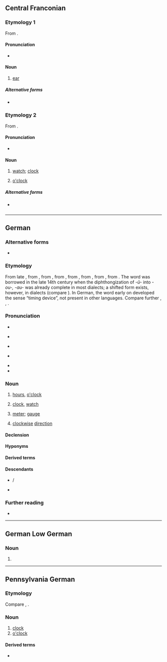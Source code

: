 ==Central Franconian==

===Etymology 1===
From {{inh|gmw-cfr|goh|ōra}}.

====Pronunciation====
* {{IPA|gmw-cfr|/uə̯/}}

====Noun====
{{head|gmw-cfr|noun|g=n|plural|Uhre|diminutive|Ührche}}

# {{lb|gmw-cfr|Ripuarian|northern|_|Moselle Franconian}} [[ear]]
#: {{ux|gmw-cfr|Wann de schlääch hürs, wäsch der de Föß, datt der Dreck us de '''Uhre''' nohrötsch.|Wash your feet if you can’t hear well, so that the dirt from your '''ears''' can slide down.}}

=====Alternative forms=====
* {{l|gmw-cfr|Ohr}} {{i|southern Moselle Franconian}}

===Etymology 2===
From {{der|gmw-cfr|dum|ūre}}.

====Pronunciation====
* {{IPA|gmw-cfr|/uə̯/}} {{i|in some dialects distinguished from etymology 1 by [[w:de:Rheinische Schärfung|tone]]}}

====Noun====
{{head|gmw-cfr|noun|g=f|plural|Uhre|diminutive|Ührche}}

# {{lb|gmw-cfr|Ripuarian}} [[watch]]; [[clock]]
# {{lb|gmw-cfr|Ripuarian}} [[o'clock]]

=====Alternative forms=====
* {{l|gmw-cfr|Ouher}} {{i|Moselle Franconian}}

----

==German==

===Alternative forms===
* {{alter|de|h||common abbreviation}}

===Etymology===
From late {{inh|de|gmh|ūre}}, from {{der|de|gml|ûre|t=hour}}, from {{der|de|dum|ure}}, from {{der|de|odt|*ūra}}, from {{der|de|fro|houre}}, from {{der|de|la|hōra}}, from {{der|de|grc|ὥρα}}, from {{der|de|ine-pro|*yeh₁-||year, season}}. The word was borrowed in the late 14th century when the diphthongization of ''-ū-'' into ''-ou-, -au-'' was already complete in most dialects; a shifted form exists, however, in dialects (compare {{cog|lb|Auer}}). In German, the word early on developed the sense “timing device”, not present in other languages. Compare further {{cog|nl|uur}}, {{cog|en|hour}}, {{cog|fr|heure}}.

===Pronunciation===
* {{IPA|de|/uːr/|[ʔu(ː)ɐ̯]|}}
* {{a|Germany}} {{audio|de|De-Uhr.ogg}}
* {{a|Germany}} {{audio|de|De-Uhr2.ogg}}
* {{a|Austria}} {{audio|de|De-at-Uhr.ogg}}
* {{homophones|de|ur-|Ur}}
* {{rhymes|de|uːɐ̯|s=1}}

===Noun===
{{de-noun|f||Uhren}}

# {{lb|de|invariable}} [[hour|hours]], [[o'clock]] {{gloss|indicates the time within a twelve- or twenty-four-hour period}}
#: {{uxi|de|Es ist vier '''Uhr'''.|It is four '''o'clock'''.}}
#: {{uxi|de|Es ist vier '''Uhr''' zwölf.|It is twelve minutes past four.}}
#: {{uxi|de|Wieviel '''Uhr''' ist es?|What time is it?}}
# [[clock]], [[watch]] {{gloss|instrument used to measure or keep track of time}}
#: {{hyponyms|de|Armbanduhr|Standuhr|Wanduhr}} 
#: {{ux|de|Meine '''Uhr''' geht nach.|My '''watch''' is running slow.}}
# {{lb|de|in compounds}} [[meter]]; [[gauge]] {{gloss|a kind of measuring device, typically for water and gas consumption}}
#: {{uxi|de|Wasser'''uhr'''|water meter}}
#: {{uxi|de|Gas'''uhr'''|gas meter}}
# {{lb|de|informal}} [[clockwise]] [[direction]]
#: {{syn|de|Uhrzeigersinn}}
#: {{uxi|de|mit der Uhr|[[clockwise]]}} 
#: {{uxi|de|gegen die Uhr|[[widdershins]], [[counterclockwise]]}}

====Declension====
{{de-decl-noun-f|en}}

====Hyponyms====
{{der4|de|Analoguhr|Antik-Uhr|Armbanduhr|Atomuhr|Automatikuhr|Bahnhofsuhr|Benzinuhr|Blumenuhr|Countdown-Uhr|Damenuhr|Digitaluhr|Drehpendeluhr|Eieruhr|Funkuhr|Gasuhr|Herrenuhr|Kirchturmuhr|[[Kontrolluhr]], [[Stechuhr]], [[Stempeluhr]]|Kuckucksuhr|Laufuhr|Messuhr|Multifunktionsuhr|Normaluhr|Parkuhr|[[Pendeluhr]], [[Standuhr]]|Quarzuhr|Rubidiumuhr|rund um die Uhr|Sanduhr|Sonnenuhr|Stromuhr|Schachuhr|Schuluhr|Spieluhr|Sportuhr|Stoppuhr|Stundenglas|Stutzuhr|Tankuhr|Taschenuhr|Taucheruhr|Turmuhr|Wanduhr|Wasseruhr}}

====Derived terms====
{{der4|de|rund um die Uhr|Uhrenfeder|Uhrglasnagel|Uhrmacher|Uhrwerk|Uhrzeit}}

====Descendants====
* {{desc|sh|ura|bor=1}} / {{l|sh|ура}}
* {{desc|sl|ura|bor=1}}

===Further reading===
* {{R:Duden}}

{{C|de|Jewelry}}

{{C|de|Time}}

----

==German Low German==

===Noun===
{{nds-de-noun|g=n}}

# {{alternative spelling of|nds-de|Ur}}

----

==Pennsylvania German==

===Etymology===
Compare {{cog|de|Uhr}}, {{cog|nl|uur}}.

===Noun===
{{head|pdc|noun|g=f|plural|Uhre}}

# [[clock]]
# [[o'clock]]

====Derived terms====
* {{l|pdc|Hausuhr}}